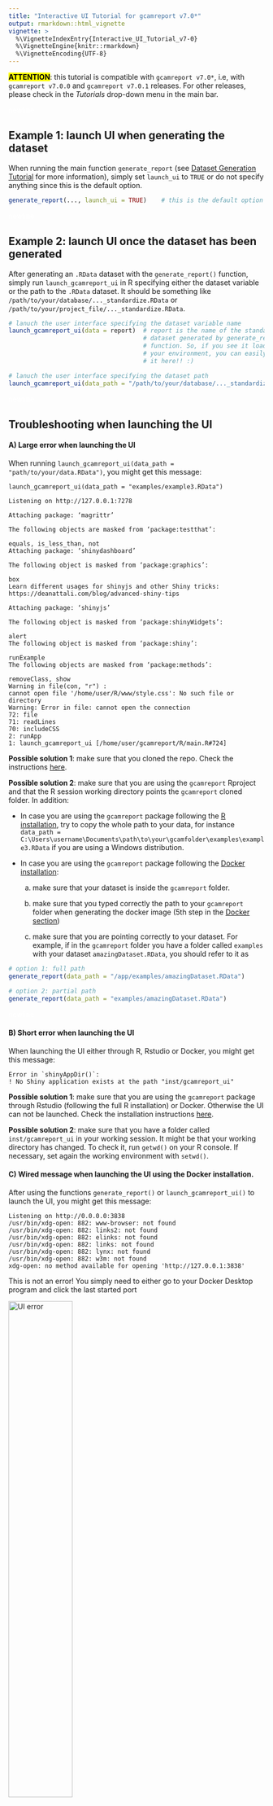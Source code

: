 ```yaml
---
title: "Interactive UI Tutorial for gcamreport v7.0*"
output: rmarkdown::html_vignette
vignette: >
  %\VignetteIndexEntry{Interactive_UI_Tutorial_v7-0}
  %\VignetteEngine{knitr::rmarkdown}
  %\VignetteEncoding{UTF-8}
---
```

**<mark>ATTENTION</mark>**: this tutorial is compatible with `gcamreport v7.0*`, i.e, with `gcamreport v7.0.0` and `gcamreport v7.0.1` releases. For other releases, please check in the *Tutorials* drop-down menu in the main bar.

<span style="color:white">newline</span>











## Example 1: launch UI when generating the dataset

When running the main function `generate_report` (see [Dataset Generation Tutorial](https://bc3lc.github.io/gcamreport//articles//Dataset_Generation_Tutorial.html) for more information), simply set `launch_ui` to `TRUE` or do not specify anything since this is the default option.

``` r
generate_report(..., launch_ui = TRUE)    # this is the default option
```
<span style="color:white">newline</span>







## Example 2: launch UI once the dataset has been generated

After generating an `.RData` dataset with the `generate_report()` function, simply run `launch_gcamreport_ui` in R specifying either the dataset variable or the path to the `.RData` dataset. It should be something like `/path/to/your/database/..._standardize.RData` or `/path/to/your/project_file/..._standardize.RData`. 

``` r
# lanuch the user interface specifying the dataset variable name
launch_gcamreport_ui(data = report)  # report is the name of the standardized 
                                     # dataset generated by generate_report() 
                                     # function. So, if you see it loaded in 
                                     # your environment, you can easily use 
                                     # it here!! :)

# lanuch the user interface specifying the dataset path
launch_gcamreport_ui(data_path = "/path/to/your/database/..._standardize.RData")
```
<span style="color:white">newline</span>







## Troubleshooting when launching the UI

#### A) Large error when launching the UI

When running `launch_gcamreport_ui(data_path = "path/to/your/data.RData")`, you might get this message:


    launch_gcamreport_ui(data_path = "examples/example3.RData")

    Listening on http://127.0.0.1:7278

    Attaching package: ‘magrittr’

    The following objects are masked from ‘package:testthat’:

    equals, is_less_than, not
    Attaching package: ‘shinydashboard’

    The following object is masked from ‘package:graphics’:

    box
    Learn different usages for shinyjs and other Shiny tricks:
    https://deanattali.com/blog/advanced-shiny-tips

    Attaching package: ‘shinyjs’

    The following object is masked from ‘package:shinyWidgets’:

    alert
    The following object is masked from ‘package:shiny’:

    runExample
    The following objects are masked from ‘package:methods’:

    removeClass, show
    Warning in file(con, "r") :
    cannot open file '/home/user/R/www/style.css': No such file or directory
    Warning: Error in file: cannot open the connection
    72: file
    71: readLines
    70: includeCSS
    2: runApp
    1: launch_gcamreport_ui [/home/user/gcamreport/R/main.R#724]

**Possible solution 1**: make sure that you cloned the repo. Check the instructions [here](https://bc3lc.github.io/gcamreport/index.html#installation-guide).

**Possible solution 2**: make sure that you are using the `gcamreport` Rproject and that the R session working directory points the `gcamreport` cloned folder. In addition:

-   In case you are using the `gcamreport` package following the [R installation](#with-r), try to copy the whole path to your data, for instance `data_path = C:\Users\username\Documents\path\to\your\gcamfolder\examples\example3.RData` if you are using a Windows distribution.

-   In case you are using the `gcamreport` package following the [Docker installation](#with-docker):

    a)  make sure that your dataset is inside the `gcamreport` folder.

    b)  make sure that you typed correctly the path to your `gcamreport` folder when generating the docker image (5th step in the [Docker section](#with-docker))

    c)  make sure that you are pointing correctly to your dataset. For example, if in the `gcamreport` folder you have a folder called `examples` with your dataset `amazingDataset.RData`, you should refer to it as

``` r
# option 1: full path
generate_report(data_path = "/app/examples/amazingDataset.RData")

# option 2: partial path
generate_report(data_path = "examples/amazingDataset.RData")
```
<span style="color:white">newline</span>



#### B) Short error when launching the UI

When launching the UI either through R, Rstudio or Docker, you might get this message:


    Error in `shinyAppDir()`:
    ! No Shiny application exists at the path "inst/gcamreport_ui"


**Possible solution 1**: make sure that you are using the `gcamreport` package through Rstudio (following the full R installation) or Docker. Otherwise the UI can not be launched. Check the installation instructions [here](https://bc3lc.github.io/gcamreport/index.html#installation-guide).

**Possible solution 2**: make sure that you have a folder called `inst/gcamreport_ui` in your working session. It might be that your working directory has changed. To check it, run `getwd()` on your R console. If necessary, set again the working environment with `setwd()`.



#### C) Wired message when launching the UI using the Docker installation.

After using the functions `generate_report()` or `launch_gcamreport_ui()` to launch the UI, you might get this message:

    Listening on http://0.0.0.0:3838
    /usr/bin/xdg-open: 882: www-browser: not found
    /usr/bin/xdg-open: 882: links2: not found
    /usr/bin/xdg-open: 882: elinks: not found
    /usr/bin/xdg-open: 882: links: not found
    /usr/bin/xdg-open: 882: lynx: not found
    /usr/bin/xdg-open: 882: w3m: not found
    xdg-open: no method available for opening 'http://127.0.0.1:3838' 

</summary>

This is not an error! You simply need to either go to your Docker Desktop program and click the last started port

<img src="https://raw.githubusercontent.com/bc3LC/gcamreport/gcam-v7.0/vignettes/readme_fig/shiny_error1.png" title="Click the last started docker port" alt="UI error" width="50%" height="50%"/>

or open this url <http://localhost:4000> in your favourite browser.




#### D) Error when using the UI through Docker installation.

When opening your *localhost*, you might see this error:

<img src="https://raw.githubusercontent.com/bc3LC/gcamreport/gcam-v7.0/vignettes/readme_fig/shiny_error2.png" title="UI error" alt="UI error" width="40%" height="40%"/>

</summary>

**Possible solution**: your UI is not running. Try to either use the `generate_report()` function or the `launch_gcamreport_ui()`.
